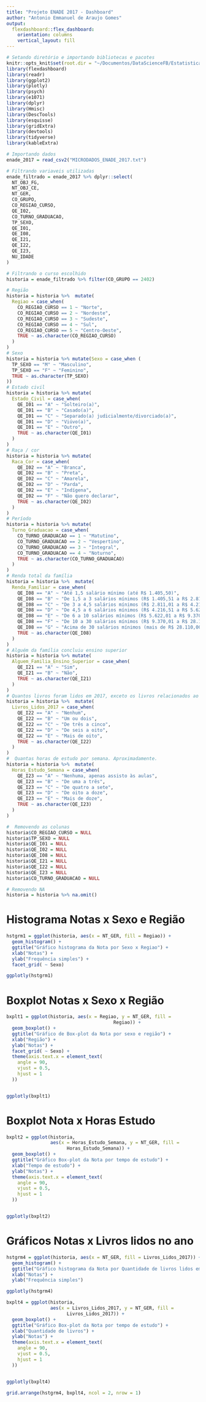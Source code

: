 ```yaml
---
title: "Projeto ENADE 2017 - Dashboard"
author: "Antonio Emmanuel de Araujo Gomes"
output: 
  flexdashboard::flex_dashboard:
    orientation: columns
    vertical_layout: fill
---
```


```r
# Setando diretório e importando bibliotecas e pacotes
knitr::opts_knit$set(root.dir = "~/Documentos/DataScienceFB/Estatistica/projeto-final-ds-estatisica")
library(flexdashboard)
library(readr)
library(ggplot2)
library(plotly)
library(psych)
library(e1071)
library(dplyr)
library(Hmisc)
library(DescTools)
library(esquisse)
library(gridExtra)
library(devtools)
library(tidyverse)
library(kableExtra)
```
```r
# Importando dados
enade_2017 = read_csv2("MICRODADOS_ENADE_2017.txt")
```
```r
# Filtrando variaveis utilizadas
enade_filtrado = enade_2017 %>% dplyr::select(
  NT_OBJ_FG,
  NT_OBJ_CE,
  NT_GER,
  CO_GRUPO,
  CO_REGIAO_CURSO,
  QE_I02,
  CO_TURNO_GRADUACAO,
  TP_SEXO,
  QE_I01,
  QE_I08,
  QE_I21,
  QE_I22,
  QE_I23,
  NU_IDADE
)
```
```r
# Filtrando o curso escolhido
historia = enade_filtrado %>% filter(CO_GRUPO == 2402)

# Região
historia = historia %>%  mutate(
  Regiao = case_when(
    CO_REGIAO_CURSO == 1 ~ "Norte",
    CO_REGIAO_CURSO == 2 ~ "Nordeste",
    CO_REGIAO_CURSO == 3 ~ "Sudeste",
    CO_REGIAO_CURSO == 4 ~ "Sul",
    CO_REGIAO_CURSO == 5 ~ "Centro-Oeste",
    TRUE ~ as.character(CO_REGIAO_CURSO)
  )
)
# Sexo
historia = historia %>% mutate(Sexo = case_when (
  TP_SEXO == "M" ~ "Masculino",
  TP_SEXO == "F" ~ "Feminino",
  TRUE ~ as.character(TP_SEXO)
))
# Estado civil
historia = historia %>% mutate(
  Estado_Civil = case_when(
    QE_I01 == "A" ~ "Solteiro(a)",
    QE_I01 == "B" ~ "Casado(a)",
    QE_I01 == "C" ~ "Separado(a) judicialmente/divorciado(a)",
    QE_I01 == "D" ~ "Viúvo(a)",
    QE_I01 == "E" ~ "Outro",
    TRUE ~ as.character(QE_I01)
  )
)
# Raça / cor
historia = historia %>% mutate(
  Raca_Cor = case_when(
    QE_I02 == "A" ~ "Branca",
    QE_I02 == "B" ~ "Preta",
    QE_I02 == "C" ~ "Amarela",
    QE_I02 == "D" ~ "Parda",
    QE_I02 == "E" ~ "Indígena",
    QE_I02 == "F" ~ "Não quero declarar",
    TRUE ~ as.character(QE_I02)
  )
)
# Período
historia = historia %>% mutate(
  Turno_Graduacao = case_when(
    CO_TURNO_GRADUACAO == 1 ~ "Matutino",
    CO_TURNO_GRADUACAO == 2 ~ "Vespertino",
    CO_TURNO_GRADUACAO == 3 ~ "Integral",
    CO_TURNO_GRADUACAO == 4 ~ "Noturno",
    TRUE ~ as.character(CO_TURNO_GRADUACAO)
  )
)
# Renda total da família
historia = historia %>%  mutate(
  Renda_Familiar = case_when(
    QE_I08 == "A" ~ "Até 1,5 salário mínimo (até R$ 1.405,50)",
    QE_I08 == "B" ~ "De 1,5 a 3 salários mínimos (R$ 1.405,51 a R$ 2.811,00)",
    QE_I08 == "C" ~ "De 3 a 4,5 salários mínimos (R$ 2.811,01 a R$ 4.216,50)",
    QE_I08 == "D" ~ "De 4,5 a 6 salários mínimos (R$ 4.216,51 a R$ 5.622,00).",
    QE_I08 == "E" ~ "De 6 a 10 salários mínimos (R$ 5.622,01 a R$ 9.370,00)",
    QE_I08 == "F" ~ "De 10 a 30 salários mínimos (R$ 9.370,01 a R$ 28.110,00)",
    QE_I08 == "G" ~ "Acima de 30 salários mínimos (mais de R$ 28.110,00)",
    TRUE ~ as.character(QE_I08)
  )
)
# Alguém da família concluiu ensino superior
historia = historia %>% mutate(
  Alguem_Familia_Ensino_Superior = case_when(
    QE_I21 == "A" ~ "Sim",
    QE_I21 == "B" ~ "Não",
    TRUE ~ as.character(QE_I21)
  )
)
# Quantos livros foram lidos em 2017, exceto os livros relacionados ao curso
historia = historia %>%  mutate(
  Livros_Lidos_2017 = case_when(
    QE_I22 == "A" ~ "Nenhum",
    QE_I22 == "B" ~ "Um ou dois",
    QE_I22 == "C" ~ "De três a cinco",
    QE_I22 == "D" ~ "De seis a oito",
    QE_I22 == "E" ~ "Mais de oito",
    TRUE ~ as.character(QE_I22)
  )
)
#  Quantas horas de estudo por semana. Aproximadamente.
historia = historia %>%  mutate(
  Horas_Estudo_Semana = case_when(
    QE_I23 == "A" ~ "Nenhuma, apenas assisto às aulas",
    QE_I23 == "B" ~ "De uma a três",
    QE_I23 == "C" ~ "De quatro a sete",
    QE_I23 == "D" ~ "De oito a doze",
    QE_I23 == "E" ~ "Mais de doze",
    TRUE ~ as.character(QE_I23)
  )
)

#  Removendo as colunas
historia$CO_REGIAO_CURSO = NULL
historia$TP_SEXO = NULL
historia$QE_I01 = NULL
historia$QE_I02 = NULL
historia$QE_I08 = NULL
historia$QE_I21 = NULL
historia$QE_I22 = NULL
historia$QE_I23 = NULL
historia$CO_TURNO_GRADUACAO = NULL

# Removendo NA
historia = historia %>% na.omit()
```
# Histograma Notas x Sexo e Região
```r
hstgrm1 = ggplot(historia, aes(x = NT_GER, fill = Regiao)) +
  geom_histogram() +
  ggtitle("Gráfico histograma da Nota por Sexo x Regiao") +
  xlab("Notas") +
  ylab("Frequência simples") +
  facet_grid( ~ Sexo)

ggplotly(hstgrm1)
```

# Boxplot Notas x Sexo x Região

```r
bxplt1 = ggplot(historia, aes(x = Regiao, y = NT_GER, fill =
                                       Regiao)) +
  geom_boxplot() +
  ggtitle("Gráfico de Box-plot da Nota por sexo e região") +
  xlab("Região") +
  ylab("Notas") +
  facet_grid( ~ Sexo) +
  theme(axis.text.x = element_text(
    angle = 90,
    vjust = 0.5,
    hjust = 1
  ))


ggplotly(bxplt1)
```

# Boxplot Nota x Horas Estudo

```r
bxplt2 = ggplot(historia,
                aes(x = Horas_Estudo_Semana, y = NT_GER, fill =
                      Horas_Estudo_Semana)) +
  geom_boxplot() +
  ggtitle("Gráfico Box-plot da Nota por tempo de estudo") +
  xlab("Tempo de estudo") +
  ylab("Notas") +
  theme(axis.text.x = element_text(
    angle = 90,
    vjust = 0.5,
    hjust = 1
  ))


ggplotly(bxplt2)
```

# Gráficos Notas x Livros lidos no ano

```r
hstgrm4 = ggplot(historia, aes(x = NT_GER, fill = Livros_Lidos_2017)) +
  geom_histogram() +
  ggtitle("Gráfico histograma da Nota por Quantidade de livros lidos em 2017") +
  xlab("Notas") +
  ylab("Frequência simples")

ggplotly(hstgrm4)

bxplt4 = ggplot(historia,
                aes(x = Livros_Lidos_2017, y = NT_GER, fill =
                      Livros_Lidos_2017)) +
  geom_boxplot() +
  ggtitle("Gráfico Box-plot da Nota por tempo de estudo") +
  xlab("Quantidade de livros") +
  ylab("Notas") +
  theme(axis.text.x = element_text(
    angle = 90,
    vjust = 0.5,
    hjust = 1
  ))


ggplotly(bxplt4)

grid.arrange(hstgrm4, bxplt4, ncol = 2, nrow = 1)
```

